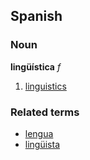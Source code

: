 ==Spanish==
===Noun===
'''lingüística''' ''f''

# [[linguistics]]

===Related terms===
*[[lengua]]
*[[lingüista]]